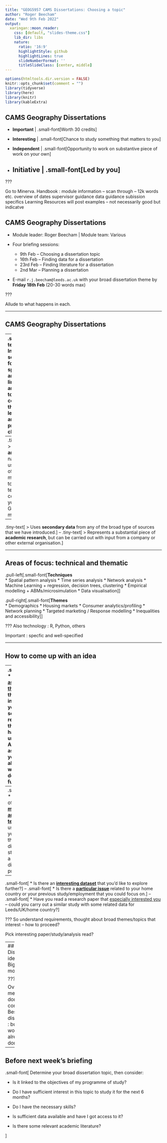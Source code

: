 ```yaml
---
title: "GEOG5957 CAMS Dissertations: Choosing a topic"
author: "Roger Beecham"
date: "Wed 9th Feb 2022"
output:
  xaringan::moon_reader:
    css: [default, "slides-theme.css"]
    lib_dir: libs
    nature:
      ratio: '16:9'
      highlightStyle: github
      highlightLines: true
      slideNumberFormat: ''
      titleSlideClass: [center, middle]
---
```


```r
options(htmltools.dir.version = FALSE)
knitr::opts_chunk$set(comment = "")
library(tidyverse)
library(here)
library(knitr)
library(kableExtra)
```

## CAMS Geography Dissertations

<!-- |    |                                              |
|-------------|--------------------------------------------------------------|
| Important   | .small-font[Worth 30 credits]                                             |
| Interesting | .small-font[Chance to study something that matters to you]                |
| Independent | .small-font[Opportunity to work on substantive piece of work on your own] |
| Initiative  | .small-font[Led by you]                                                   | -->


* **Important**  | .small-font[Worth 30 credits]

* **Interesting** | .small-font[Chance to study something that matters to you]

* **Independent** | .small-font[Opportunity to work on substantive piece of work on your own]

* **Initiative**  | .small-font[Led by you]
---

???

Go to Minerva.
Handbook : module information -- scan through -- 
            12k words etc.
            overview of dates 
            supervisor guidance 
            data guidance 
            subission specifics 
Learning Resources
             will post examples -- not necessarily good but indicatve
             



## CAMS Geography Dissertations

* Module leader: Roger Beecham | Module team: Various

* Four briefing sessions:
  + 9th Feb -- Choosing a dissertation topic
  + 16th Feb -- Finding data for a dissertation
  + 23rd Feb -- Finding literature for a dissertation
  + 2nd Mar -- Planning a dissertation

* E-mail `r.j.beecham@leeds.ac.uk` with your broad dissertation theme by **Friday 18th Feb** (20-30 words max)

???

Allude to what happens in each.

---

## CAMS Geography Dissertations

--
.small-text[
> Involves some form of **spatial analysis** linked to any of the topics covered in the lectures and practical classes.
]
--
.tiny-text[
> Is **analytic** in nature, using any of the methods, tools and techniques covered in your Geography modules
]
--
.tiny-text[
> Uses **secondary data** from any of the broad type of sources that we have introduced.
]
--
.tiny-text[
> Represents a substantial piece of **academic research**, but can be carried out with input from a company or other external organisation.
]

---

## Areas of focus: technical and thematic

.pull-left[.small-font[**Techniques** <br>
* Spatial pattern analysis
* Time series analysis
* Network analysis
* Machine Learning
  + regression, decision trees, clustering
* Empirical modelling
  + ABMs/microsimulation
* Data visualisation
]]

.pull-right[.small-font[**Themes** <br>
* Demographics
* Housing markets
* Consumer analytics/profiling
* Network planning
* Targeted marketing / Response modelling
* Inequalities and accessibility
]]


???
Also technology : R, Python, others

Important : specfic and well-specified 

---

## How to come up with an idea

--
.small-font[
* Identify **[aspects of the course]()** that have **interested you** and some of the readings that you have undertaken.  Are there aspects that you’d be able and **want to develop further**?
]
--
.small-font[
* Note some of the **[methods and technologies](https://www.tidymodels.org/)** used -- could you apply these to a different study area or a slightly different problem?
]
--
.small-font[
* Is there an **[interesting dataset](https://movement.uber.com/?lang=en-GB)** that you’d like to explore further?
]
--
.small-font[
* Is there a **[particular issue](https://www.theguardian.com/society/2019/jan/28/improving-uk-cycling-rates-could-save-nhs-319m-says-report)** related to your home country or your previous study/employment that you could focus on.
]
--
.small-font[
* Have you read a research paper that [especially interested you](https://link.springer.com/article/10.1007/s12061-020-09347-2) -- could you carry out a similar study with some related data for Leeds/UK/home country?
]


???
So understand requirements, thought about broad themes/topics that interest -- how to proceed?

Pick interesting paper/study/analysis read?

---
## Dissertation ideas from Big Data module

???

Overarching message : don't over-complicate.
Best dissertations : build upon work already done.


---

## Before next week's briefing

.small-font[
Determine your broad dissertation topic, then consider:

* Is it linked to the objectives of my programme of study?

* Do I have sufficient interest in this topic to study it for the next 6 months?

* Do I have the necessary skills?

* Is sufficient data available and have I got access to it?

* Is there some relevant academic literature?

]
